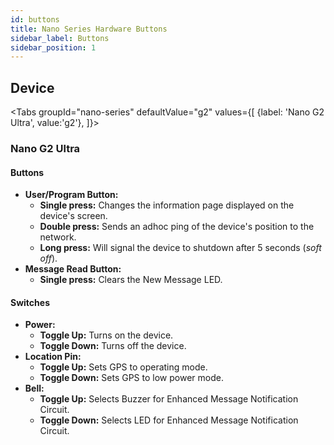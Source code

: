 ```yaml
---
id: buttons
title: Nano Series Hardware Buttons
sidebar_label: Buttons
sidebar_position: 1
---
```



## Device

<Tabs
groupId="nano-series"
defaultValue="g2"
values={[
{label: 'Nano G2 Ultra', value:'g2'},
]}>

<TabItem value="g2">

### Nano G2 Ultra

#### Buttons

- **User/Program Button:**
  - **Single press:** Changes the information page displayed on the device's screen.
  - **Double press:** Sends an adhoc ping of the device's position to the network.
  - **Long press:** Will signal the device to shutdown after 5 seconds (_soft off_).
- **Message Read Button:**
  - **Single press:** Clears the New Message LED.

#### Switches

- **Power:**
  - **Toggle Up:** Turns on the device.
  - **Toggle Down:** Turns off the device.
- **Location Pin:**
  - **Toggle Up:** Sets GPS to operating mode.
  - **Toggle Down:** Sets GPS to low power mode.
- **Bell:**
  - **Toggle Up:** Selects Buzzer for Enhanced Message Notification Circuit.
  - **Toggle Down:** Selects LED for Enhanced Message Notification Circuit.

</TabItem>

</Tabs>
